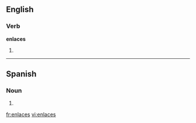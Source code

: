 ==English==

===Verb===
'''enlaces'''

# {{third-person singular of|[[enlace]]}}

{{anagrams:en/aceelns}}
----

==Spanish==

===Noun===
{{infl|es|noun form|g=m|g2=p}}

# {{plural of|nocat=1|[[enlace#Spanish|enlace]]|lang=es}}

[[fr:enlaces]]
[[vi:enlaces]]